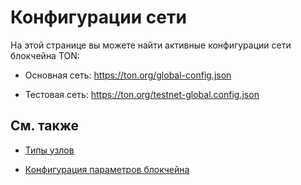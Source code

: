 
# Конфигурации сети

На этой странице вы можете найти активные конфигурации сети блокчейна TON:

* Основная сеть: https://ton.org/global-config.json

* Тестовая сеть: https://ton.org/testnet-global.config.json

## См. также

* [Типы узлов](/v3/documentation/infra/nodes/node-types)

* [Конфигурация параметров блокчейна](/v3/documentation/network/configs/blockchain-configs) <Feedback /> <Feedback /> <Feedback /> <Feedback /> <Feedback /> <Feedback /> <Feedback />

<Feedback />
